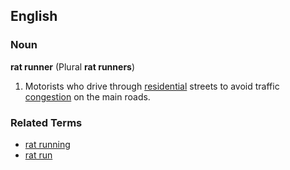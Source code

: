 ==English==
===Noun===
'''rat runner''' (Plural '''rat runners''')
# Motorists who drive through [[residential]] streets to avoid traffic [[congestion]] on the main roads.
===Related Terms===
*[[rat running]]
*[[rat run]]